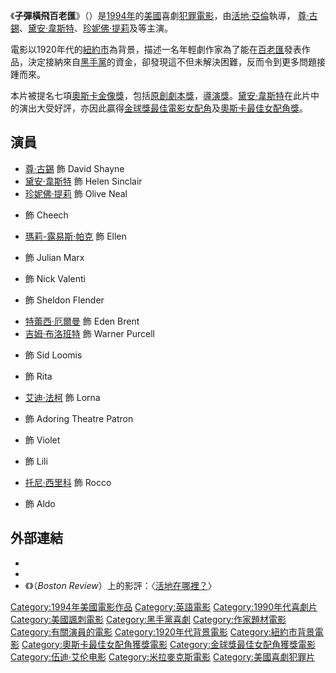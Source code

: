 {{noteTA
|T=zh-hk:子彈橫飛百老匯; zh-tw:百老匯上空子彈; zh-cn:子弹横飞百老汇;
|G1=Show
|1=zh-hk:子彈橫飛百老匯; zh-tw:百老匯上空子彈; zh-cn:子弹横飞百老汇;}}
{{Infobox Film
| name = 子彈橫飛百老匯
| hk_name = 子彈橫飛百老匯
| tw_name = 百老匯上空子彈
| original_name = ''Bullets over Broadway''
| image = Bullets over Broadway movie poster.jpg
| caption = 電影美版海報
| director = [[活地·亞倫|活地·亞倫]]
| producer = {{link-en|Robert Greenhut|Robert Greenhut}}<br />{{link-en|雷提‧阿朗森|Letty Aronson}}<br />{{link-en|傑葵·沙弗拉|Jacqui Safra}}<br />{{link-en|珍·杜曼尼亞|Jean Doumanian}}<br />{{link-en|查爾斯·H·越飛|Charles H. Joffe}}<br />{{link-en|傑克·羅林斯|Jack Rollins (producer)}}
| writer = 活地·亞倫<br />{{link-en|道格拉斯·麥格拉斯|Douglas McGrath}}
| starring = [[吉姆·布洛班特|吉姆·布洛班特]]<br />[[尊·古錫|尊·古錫]]<br />{{link-en|哈維·菲爾斯坦|Harvey Fierstein}}<br />{{link-en|卓斯·柏米泰利|Chazz Palminteri}}<br />[[瑪莉-露易斯·帕克|瑪莉-露易斯·帕克]]<br />{{link-en|羅伯·萊納|Rob Reiner}}<br />[[珍妮佛·提莉|珍妮佛·提莉]]<br />{{link-en|特蕾西·厄爾曼|Tracey Ullman}}<br />{{link-en|喬·維塔瑞利|Joe Viterelli}}<br />{{link-en|傑克·瓦爾登|Jack Warden}}<br />[[黛安·韋斯特|黛安·韋斯特]]
| cinematography = {{link-en|Carlo Di Palma|Carlo Di Palma}}
| editing = {{link-en|蘇珊·E·摩士|Susan E. Morse}}
| distributor = [[米拉麥克斯影業|米拉麥克斯影業]]
| released = {{start date|1994|9|4}}{{small|（[[威尼斯電影節|威尼斯電影節]]）}}<br />{{start date|1994|10|14}}{{small|（美國）}}
| runtime = 98分鐘
| country = [[美國電影|美國]]
| language = 英語
| budget = $2千萬
| gross = $13,383,747
}}
《'''子彈橫飛百老匯'''》（{{lang-en|'''''Bullets over Broadway'''''}}）是[[1994年電影|1994年]]的[[美國電影|美國]]喜劇[[犯罪電影|犯罪電影]]，由[[活地·亞倫|活地·亞倫]]執導， [[尊·古錫|尊·古錫]]、[[黛安·韋斯特|黛安·韋斯特]]、[[珍妮佛·提莉|珍妮佛·提莉]]及{{link-en|卓斯·柏米泰利|Chazz Palminteri}}等主演。

電影以1920年代的[[紐約市|紐約市]]為背景，描述一名年輕劇作家為了能在[[百老匯劇院|百老匯]]發表作品，決定接納來自[[黑手黨|黑手黨]]的資金，卻發現這不但未解決困難，反而令到更多問題接踵而來。

本片被提名七項[[第67届奥斯卡金像奖|奧斯卡金像獎]]，包括[[奧斯卡最佳原創劇本獎|原創劇本獎]]，[[奧斯卡最佳導演獎|導演獎]]。[[黛安·韋斯特|黛安·韋斯特]]在此片中的演出大受好評，亦因此贏得[[金球獎最佳電影女配角|金球獎最佳電影女配角]]及[[奧斯卡最佳女配角獎|奧斯卡最佳女配角獎]]。

== 演員 ==
* [[尊·古錫|尊·古錫]] 飾 David Shayne
* [[黛安·韋斯特|黛安·韋斯特]] 飾 Helen Sinclair
* [[珍妮佛·提莉|珍妮佛·提莉]] 飾 Olive Neal
* {{link-en|卓斯·柏米泰利|Chazz Palminteri}} 飾 Cheech
* [[瑪莉-露易斯·帕克|瑪莉-露易斯·帕克]] 飾 Ellen
* {{link-en|傑克·瓦爾登|Jack Warden}} 飾 Julian Marx
* {{link-en|喬·維塔瑞利|Joe Viterelli}} 飾 Nick Valenti
* {{link-en|羅伯·萊納|Rob Reiner}} 飾 Sheldon Flender
* [[特蕾西·厄爾曼|特蕾西·厄爾曼]] 飾 Eden Brent
* [[吉姆·布洛班特|吉姆·布洛班特]] 飾 Warner Purcell
* {{link-en|哈維·菲爾斯坦|Harvey Fierstein}} 飾 Sid Loomis
* {{link-en|斯泰西·內爾金|Stacey Nelkin}} 飾 Rita
* [[艾迪·法柯|艾迪·法柯]] 飾 Lorna
* {{link-en|Benay Venuta|Benay Venuta}} 飾 Adoring Theatre Patron
* {{link-en|黛碧·梅瑟|Debi Mazar}} 飾 Violet
* {{link-en|Małgorzata Zajączkowska|Małgorzata Zajączkowska}} 飾 Lili
* [[托尼·西里科|托尼·西里科]] 飾 Rocco
* {{link-en|托尼·達羅|Tony Darrow}} 飾 Aldo

==外部連結==
* {{imdb title|id=0109348|title=子彈橫飛百老匯}}
* {{mojo title|id=bulletsoverbroadway|title=子彈橫飛百老匯}}
*《{{link-en|波士頓評論|Boston Review}}》（''Boston Review''）上的影評：〈[https://web.archive.org/web/20101214100712/http://bostonreview.net/BR20.1/stone.html 活地在哪裡？]〉

{{S-start}}
{{S-ach|aw}}
{{S-bef|before=[[安娜·派昆|安娜·派昆]]<br />《[[鋼琴別戀|-{zh-tw:鋼琴師和她的情人; zh-hk:鋼琴別戀; zh-cn:钢琴课;}-]]》}}
{{S-ttl|title=[[奧斯卡最佳女配角獎|奧斯卡最佳女配角獎]]}}
{{S-aft|after=[[美娜·蘇雲露|美娜·蘇雲露]]<br />《[[無敵愛美神|無敵愛美神]]》}}
{{End}}
{{Woody Allen Films}}
{{DEFAULTSORT:Bullets Over Broadway}}
[[Category:1994年美國電影作品|Category:1994年美國電影作品]]
[[Category:英語電影|Category:英語電影]]
[[Category:1990年代喜劇片|Category:1990年代喜劇片]]
[[Category:美國諷刺電影|Category:美國諷刺電影]]
[[Category:黑手黨喜劇|Category:黑手黨喜劇]]
[[Category:作家題材電影|Category:作家題材電影]]
[[Category:有關演員的電影|Category:有關演員的電影]]
[[Category:1920年代背景電影|Category:1920年代背景電影]]
[[Category:紐約市背景電影|Category:紐約市背景電影]]
[[Category:奧斯卡最佳女配角獲獎電影|Category:奧斯卡最佳女配角獲獎電影]]
[[Category:金球獎最佳女配角獲獎電影|Category:金球獎最佳女配角獲獎電影]]
[[Category:伍迪·艾伦电影|Category:伍迪·艾伦电影]]
[[Category:米拉麥克斯電影|Category:米拉麥克斯電影]]
[[Category:美國喜劇犯罪片|Category:美國喜劇犯罪片]]